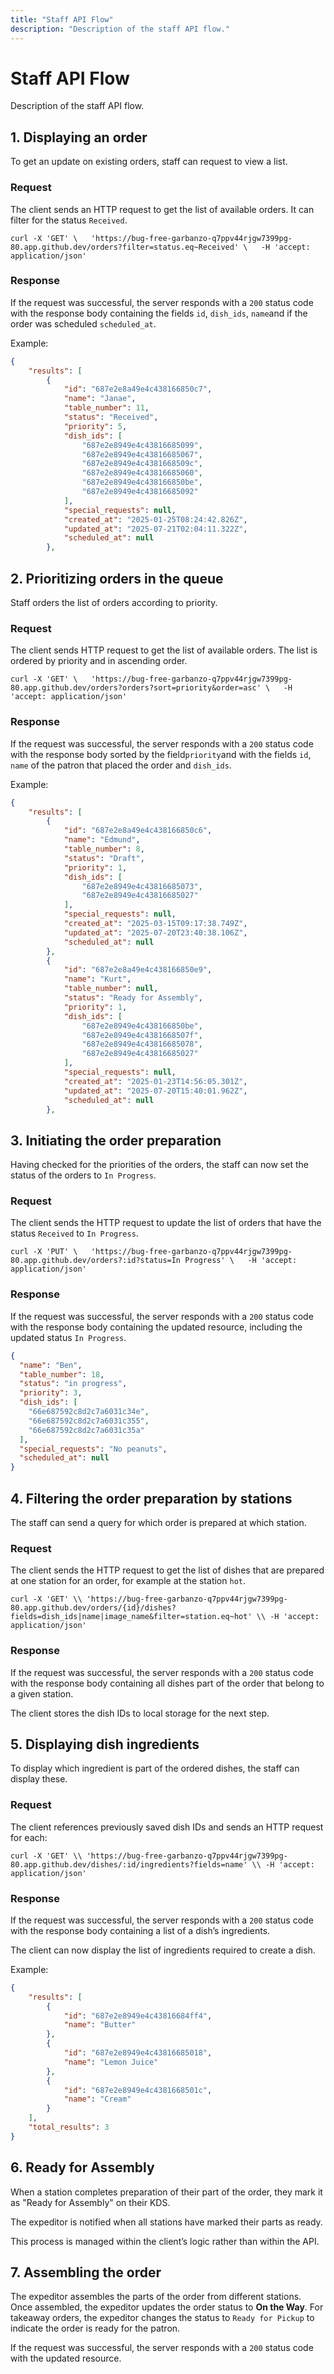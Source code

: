 ```yaml
---
title: "Staff API Flow"
description: "Description of the staff API flow."
---
```


# Staff API Flow

Description of the staff API flow.

## 1. Displaying an order

To get an update on existing orders, staff can request to view a list.

### Request

The client sends an HTTP request to get the list of available orders. It can filter for the status `Received`.

`curl -X 'GET' \   'https://bug-free-garbanzo-q7ppv44rjgw7399pg-80.app.github.dev/orders?filter=status.eq~Received' \   -H 'accept: application/json'`

### Response

If the request was successful, the server responds with a `200` status code with the response body containing the fields `id`, `dish_ids`, `name`and if the order was scheduled `scheduled_at`. 

Example:

```json
{
    "results": [
        {
            "id": "687e2e8a49e4c438166850c7",
            "name": "Janae",
            "table_number": 11,
            "status": "Received",
            "priority": 5,
            "dish_ids": [
                "687e2e8949e4c43816685099",
                "687e2e8949e4c43816685067",
                "687e2e8949e4c4381668509c",
                "687e2e8949e4c43816685060",
                "687e2e8949e4c438166850be",
                "687e2e8949e4c43816685092"
            ],
            "special_requests": null,
            "created_at": "2025-01-25T08:24:42.826Z",
            "updated_at": "2025-07-21T02:04:11.322Z",
            "scheduled_at": null
        },
```

## 2. Prioritizing orders in the queue

Staff orders the list of orders according to priority.

### Request

The client sends HTTP request to get the list of available orders. The list is ordered by priority and in ascending order.

`curl -X 'GET' \   'https://bug-free-garbanzo-q7ppv44rjgw7399pg-80.app.github.dev/orders?orders?sort=priority&order=asc' \   -H 'accept: application/json'`

### Response

If the request was successful, the server responds with a `200` status code with the response body sorted by the field`priority`and with the fields `id`, `name` of the patron that placed the order and `dish_ids`.

Example:

```json
{
    "results": [
        {
            "id": "687e2e8a49e4c438166850c6",
            "name": "Edmund",
            "table_number": 8,
            "status": "Draft",
            "priority": 1,
            "dish_ids": [
                "687e2e8949e4c43816685073",
                "687e2e8949e4c43816685027"
            ],
            "special_requests": null,
            "created_at": "2025-03-15T09:17:38.749Z",
            "updated_at": "2025-07-20T23:40:38.106Z",
            "scheduled_at": null
        },
        {
            "id": "687e2e8a49e4c438166850e9",
            "name": "Kurt",
            "table_number": null,
            "status": "Ready for Assembly",
            "priority": 1,
            "dish_ids": [
                "687e2e8949e4c438166850be",
                "687e2e8949e4c4381668507f",
                "687e2e8949e4c43816685078",
                "687e2e8949e4c43816685027"
            ],
            "special_requests": null,
            "created_at": "2025-01-23T14:56:05.301Z",
            "updated_at": "2025-07-20T15:40:01.962Z",
            "scheduled_at": null
        },
```

## 3. Initiating the order preparation

Having checked for the priorities of the orders, the staff can now set the status of the orders to `In Progress`.

### Request

The client sends the HTTP request to update the list of orders that have the status `Received` to `In Progress`.

`curl -X 'PUT' \   'https://bug-free-garbanzo-q7ppv44rjgw7399pg-80.app.github.dev/orders?:id?status=In Progress' \   -H 'accept: application/json'`

### Response

If the request was successful, the server responds with a `200` status code with the response body containing the updated resource, including the updated status `In Progress`.

```json
{
  "name": "Ben",
  "table_number": 18,
  "status": "in progress",
  "priority": 3,
  "dish_ids": [
    "66e687592c8d2c7a6031c34e",
    "66e687592c8d2c7a6031c355",
    "66e687592c8d2c7a6031c35a"
  ],
  "special_requests": "No peanuts",
  "scheduled_at": null
}
```

## 4. Filtering the order preparation by stations

The staff can send a query for which order is prepared at which station.

### Request

The client sends the HTTP request to get the list of dishes that are prepared at one station for an order, for example at the station `hot`.

`curl -X 'GET' \\
'https://bug-free-garbanzo-q7ppv44rjgw7399pg-80.app.github.dev/orders/{id}/dishes?fields=dish_ids|name|image_name&filter=station.eq~hot' \\
-H 'accept: application/json'`

### Response

If the request was successful, the server responds with a `200` status code with the response body containing all dishes part of the order that belong to a given station.

The client stores the dish IDs to local storage for the next step.

## 5. Displaying dish ingredients

To display which ingredient is part of the ordered dishes, the staff can display these.

### Request

The client references previously saved dish IDs and sends an HTTP request for each:

`curl -X 'GET' \\
'https://bug-free-garbanzo-q7ppv44rjgw7399pg-80.app.github.dev/dishes/:id/ingredients?fields=name' \\
-H 'accept: application/json'`

### Response

If the request was successful, the server responds with a `200` status code with the response body containing a list of a dish’s ingredients.

The client can now display the list of ingredients required to create a dish.

Example:

```json
{
    "results": [
        {
            "id": "687e2e8949e4c43816684ff4",
            "name": "Butter"
        },
        {
            "id": "687e2e8949e4c43816685018",
            "name": "Lemon Juice"
        },
        {
            "id": "687e2e8949e4c4381668501c",
            "name": "Cream"
        }
    ],
    "total_results": 3
}
```

## 6. Ready for Assembly

When a station completes preparation of their part of the order, they mark it as "Ready for Assembly" on their KDS.

The expeditor is notified when all stations have marked their parts as ready.

This process is managed within the client’s logic rather than within the API.

## 7. Assembling the order

The expeditor assembles the parts of the order from different stations. Once assembled, the expeditor updates the order status to **On the Way**. For takeaway orders, the expeditor changes the status to `Ready for Pickup` to indicate the order is ready for the patron.

If the request was successful, the server responds with a `200` status code with the updated resource.